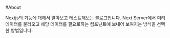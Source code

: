 #About

Nextjs의 기능에 대해서 알아보고 테스트해보는 블로그입니다.
Next Server에서 미리 데이터를 불러오고 해당 데이터를 필요로하는 컴포넌트에 보내어 보여지는 방식을 선택한 방법입니다.
